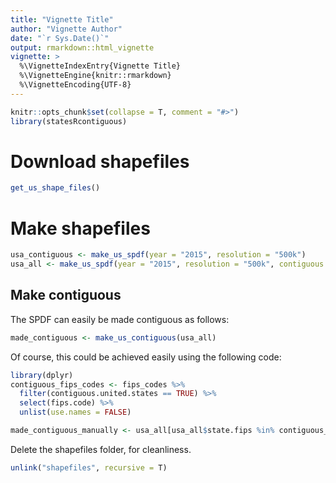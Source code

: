 ```yaml
---
title: "Vignette Title"
author: "Vignette Author"
date: "`r Sys.Date()`"
output: rmarkdown::html_vignette
vignette: >
  %\VignetteIndexEntry{Vignette Title}
  %\VignetteEngine{knitr::rmarkdown}
  %\VignetteEncoding{UTF-8}
---
```


```r
knitr::opts_chunk$set(collapse = T, comment = "#>")
library(statesRcontiguous)
```

# Download shapefiles

```r
get_us_shape_files()
```


# Make shapefiles

```r
usa_contiguous <- make_us_spdf(year = "2015", resolution = "500k")
usa_all <- make_us_spdf(year = "2015", resolution = "500k", contiguous.only = FALSE)
```

## Make contiguous

The SPDF can easily be made contiguous as follows:

```r
made_contiguous <- make_us_contiguous(usa_all)
```

Of course, this could be achieved easily using the following code:

```r
library(dplyr)
contiguous_fips_codes <- fips_codes %>%
  filter(contiguous.united.states == TRUE) %>%
  select(fips.code) %>%
  unlist(use.names = FALSE)

made_contiguous_manually <- usa_all[usa_all$state.fips %in% contiguous_fips_codes, ]
```

Delete the shapefiles folder, for cleanliness.

```r
unlink("shapefiles", recursive = T)
```


